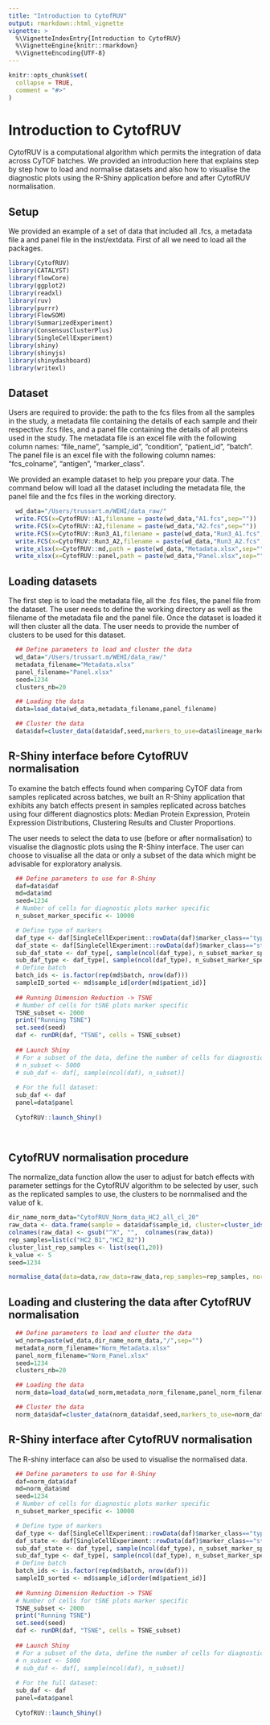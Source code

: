 ```yaml
---
title: "Introduction to CytofRUV"
output: rmarkdown::html_vignette
vignette: >
  %\VignetteIndexEntry{Introduction to CytofRUV}
  %\VignetteEngine{knitr::rmarkdown}
  %\VignetteEncoding{UTF-8}
---
```


```r
knitr::opts_chunk$set(
  collapse = TRUE,
  comment = "#>"
)
```

# Introduction to CytofRUV

CytofRUV is a computational algorithm which permits the integration of data across CyTOF batches. We provided an introduction here that explains step by step how to load and normalise datasets and also how to visualise the diagnostic plots using the R-Shiny application before and after CytofRUV normalisation.

## Setup

We provided an example of a set of data that included all .fcs, a metadata file a and panel file in the inst/extdata. First of all we need to load all the packages.

```r
library(CytofRUV)
library(CATALYST)
library(flowCore)
library(ggplot2)
library(readxl)
library(ruv)
library(purrr)
library(FlowSOM)
library(SummarizedExperiment)
library(ConsensusClusterPlus)
library(SingleCellExperiment)
library(shiny)
library(shinyjs)
library(shinydashboard)
library(writexl)
```

## Dataset

Users are required to provide: the path to the fcs files from all the samples in the study, a metadata file containing the details of each sample and their respective .fcs files, and a panel file containing the details of all proteins used in the study.
The metadata file is an excel file with the following column names: "file_name", "sample_id", "condition", "patient_id", "batch".
The panel file is an excel file with the following column names: "fcs_colname", "antigen", "marker_class".

We provided an example dataset to help you prepare your data. The command below will
load all the dataset including the metadata file, the panel file and the fcs files in the working directory.

```r
  wd_data="/Users/trussart.m/WEHI/data_raw/"
  write.FCS(x=CytofRUV::A1,filename = paste(wd_data,"A1.fcs",sep=""))
  write.FCS(x=CytofRUV::A2,filename = paste(wd_data,"A2.fcs",sep=""))
  write.FCS(x=CytofRUV::Run3_A1,filename = paste(wd_data,"Run3_A1.fcs",sep=""))
  write.FCS(x=CytofRUV::Run3_A2,filename = paste(wd_data,"Run3_A2.fcs",sep=""))
  write_xlsx(x=CytofRUV::md,path = paste(wd_data,"Metadata.xlsx",sep=""))
  write_xlsx(x=CytofRUV::panel,path = paste(wd_data,"Panel.xlsx",sep=""))
```

## Loading datasets

The first step is to load the metadata file, all the .fcs files, the panel file from the dataset. The user needs to define the working directory as well as the filename of the metadata file and the panel file. Once the dataset is loaded it will then cluster all the data. The user needs to provide the number of clusters to be used for this dataset.

```r
  ## Define parameters to load and cluster the data
  wd_data="/Users/trussart.m/WEHI/data_raw/"
  metadata_filename="Metadata.xlsx"
  panel_filename="Panel.xlsx"
  seed=1234
  clusters_nb=20

  ## Loading the data
  data=load_data(wd_data,metadata_filename,panel_filename)

  ## Cluster the data
  data$daf=cluster_data(data$daf,seed,markers_to_use=data$lineage_markers,clusters_nb)

```

## R-Shiny interface before CytofRUV normalisation

To examine the batch effects found when comparing CyTOF data from samples replicated across batches, we built an R-Shiny application that exhibits any batch effects present in samples replicated across batches using four different diagnostics plots: Median Protein Expression, Protein Expression Distributions, Clustering Results and Cluster Proportions. 

The user needs to select the data to use (before or after normalisation) to visualise the diagnostic plots using the R-Shiny interface. The user can choose to visualise all the data or only a subset of the data which might be advisable for exploratory analysis.

```r
  ## Define parameters to use for R-Shiny
  daf=data$daf
  md=data$md
  seed=1234
  # Number of cells for diagnostic plots marker specific
  n_subset_marker_specific <- 10000

  # Define type of markers
  daf_type <- daf[SingleCellExperiment::rowData(daf)$marker_class=="type", ]
  daf_state <- daf[SingleCellExperiment::rowData(daf)$marker_class=="state", ]
  sub_daf_state <- daf_type[, sample(ncol(daf_type), n_subset_marker_specific)]
  sub_daf_type <- daf_type[, sample(ncol(daf_type), n_subset_marker_specific)]
  # Define batch
  batch_ids <- is.factor(rep(md$batch, nrow(daf)))
  sampleID_sorted <- md$sample_id[order(md$patient_id)]
  
  ## Running Dimension Reduction -> TSNE
  # Number of cells for tSNE plots marker specific
  TSNE_subset <- 2000
  print("Running TSNE")
  set.seed(seed)
  daf <- runDR(daf, "TSNE", cells = TSNE_subset)
  
  ## Launch Shiny
  # For a subset of the data, define the number of cells for diagnostic plots
  # n_subset <- 5000
  # sub_daf <- daf[, sample(ncol(daf), n_subset)]
  
  # For the full dataset: 
  sub_daf <- daf
  panel=data$panel
  
  CytofRUV::launch_Shiny()
  
  
```

## CytofRUV normalisation procedure

The normalize_data function allow the user to adjust for batch effects with parameter settings for the CytofRUV algorithm to be selected by user, such as the replicated samples to use, the clusters to be nornmalised and the value of k. 

```r
dir_name_norm_data="CytofRUV_Norm_data_HC2_all_cl_20"
raw_data <- data.frame(sample = data$daf$sample_id, cluster=cluster_ids(data$daf,"meta20"), t(SummarizedExperiment::assay(data$daf)))
colnames(raw_data) <- gsub("^X", "",  colnames(raw_data))
rep_samples=list(c("HC2_B1","HC2_B2"))
cluster_list_rep_samples <- list(seq(1,20))
k_value <- 5
seed=1234

normalise_data(data=data,raw_data=raw_data,rep_samples=rep_samples, norm_clusters=cluster_list_rep_samples, k=k_value, num_clusters=clusters_nb,wd_data=wd_data,dir_norm_data=dir_name_norm_data)

```

## Loading and clustering the data after CytofRUV normalisation

```r
  ## Define parameters to load and cluster the data
  wd_norm=paste(wd_data,dir_name_norm_data,"/",sep="")
  metadata_norm_filename="Norm_Metadata.xlsx"
  panel_norm_filename="Norm_Panel.xlsx"
  seed=1234
  clusters_nb=20

  ## Loading the data
  norm_data=load_data(wd_norm,metadata_norm_filename,panel_norm_filename)

  ## Cluster the data
  norm_data$daf=cluster_data(norm_data$daf,seed,markers_to_use=norm_data$lineage_markers,clusters_nb)

```


## R-Shiny interface after CytofRUV normalisation

The R-shiny interface can also be used to visualise the normalised data.

``` r
  ## Define parameters to use for R-Shiny
  daf=norm_data$daf
  md=norm_data$md
  seed=1234
  # Number of cells for diagnostic plots marker specific
  n_subset_marker_specific <- 10000

  # Define type of markers
  daf_type <- daf[SingleCellExperiment::rowData(daf)$marker_class=="type", ]
  daf_state <- daf[SingleCellExperiment::rowData(daf)$marker_class=="state", ]
  sub_daf_state <- daf_type[, sample(ncol(daf_type), n_subset_marker_specific)]
  sub_daf_type <- daf_type[, sample(ncol(daf_type), n_subset_marker_specific)]
  # Define batch
  batch_ids <- is.factor(rep(md$batch, nrow(daf)))
  sampleID_sorted <- md$sample_id[order(md$patient_id)]
  
  ## Running Dimension Reduction -> TSNE
  # Number of cells for tSNE plots marker specific
  TSNE_subset <- 2000
  print("Running TSNE")
  set.seed(seed)
  daf <- runDR(daf, "TSNE", cells = TSNE_subset)
  
  ## Launch Shiny
  # For a subset of the data, define the number of cells for diagnostic plots
  # n_subset <- 5000
  # sub_daf <- daf[, sample(ncol(daf), n_subset)]
  
  # For the full dataset: 
  sub_daf <- daf
  panel=data$panel
  
  CytofRUV::launch_Shiny()
```
